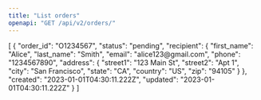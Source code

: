 ```yaml
---
title: "List orders"
openapi: "GET /api/v2/orders/"
---
```


<ResponseExample>
  [
    {
      "order_id": "O1234567",
      "status": "pending",
      "recipient": {
        "first_name": "Alice",
        "last_name": "Smith",
        "email": "alice123@gmail.com",
        "phone": "1234567890",
        "address": {
          "street1": "123 Main St",
          "street2": "Apt 1",
          "city": "San Francisco",
          "state": "CA",
          "country": "US",
          "zip": "94105"
        }
      },
      "created": "2023-01-01T04:30:11.222Z",
      "updated": "2023-01-01T04:30:11.222Z"
    }
  ]
</ResponseExample>